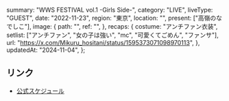   summary: "WWS FESTIVAL vol.1 -Girls Side-",
  category: "LIVE",
  liveType: "GUEST",
  date: "2022-11-23",
  region: "東京",
  location: "",
  present: ["高嶺のなでしこ"],
  image: {
    path: "",
    ref: "",
  },
  recaps: {
    costume: "アンチファン衣装",
    setlist: ["アンチファン", "女の子は強い", "mc", "可愛くてごめん", "ファンサ"],
    url: "https://x.com/Mikuru_hositani/status/1595373071098970113",
  },
  updatedAt: "2024-11-04",
};

## リンク

- [公式スケジュール](https://takanenonadeshiko.jp/?p=562)
